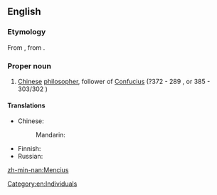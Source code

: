 ==English==

===Etymology===
From {{etyl|la|en}} {{m|la|Mencius}}, from {{etyl|cmn|en}} {{zh-l|孟子|Mèngzǐ}}.

===Proper noun===
{{en-proper noun}}

# [[Chinese]] [[philosopher]], follower of [[Confucius]] (?372 - 289 {{B.C.E.}}, or 385 - 303/302 {{B.C.E.}})

====Translations====
{{trans-top|Chinese philosopher}}
* Chinese: 
*: Mandarin: {{t|cmn|孟子|tr=Mèngzǐ|sc=Hani}}
{{trans-mid}}
* Finnish: {{t-needed|fi}}
* Russian: {{t-needed|ru}}
{{trans-bottom}}

[[Category:en:Individuals]]

[[zh-min-nan:Mencius]]